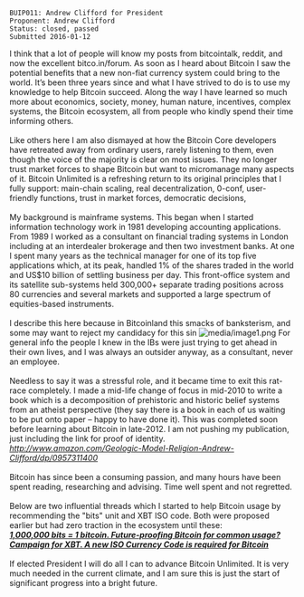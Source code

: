 <pre>
BUIP011: Andrew Clifford for President
Proponent: Andrew Clifford
Status: closed, passed
Submitted 2016-01-12
</pre>

I think that a lot of people will know my posts from bitcointalk, reddit, and now the excellent bitco.in/forum. As soon as I heard about Bitcoin I saw the potential benefits that a new non-fiat currency system could bring to the world. It’s been three years since and what I have strived to do is to use my knowledge to help Bitcoin succeed. Along the way I have learned so much more about economics, society, money, human nature, incentives, complex systems, the Bitcoin ecosystem, all from people who kindly spend their time informing others.<br />
<br />
Like others here I am also dismayed at how the Bitcoin Core developers have retreated away from ordinary users, rarely listening to them, even though the voice of the majority is clear on most issues. They no longer trust market forces to shape Bitcoin but want to micromanage many aspects of it. Bitcoin Unlimited is a refreshing return to its original principles that I fully support: main-chain scaling, real decentralization, 0-conf, user-friendly functions, trust in market forces, democratic decisions,<br />
<br />
My background is mainframe systems. This began when I started information technology work in 1981 developing accounting applications. From 1989 I worked as a consultant on financial trading systems in London including at an interdealer brokerage and then two investment banks. At one I spent many years as the technical manager for one of its top five applications which, at its peak, handled 1% of the shares traded in the world and US$10 billion of settling business per day. This front-office system and its satellite sub-systems held 300,000+ separate trading positions across 80 currencies and several markets and supported a large spectrum of equities-based instruments.<br />
<br />
I describe this here because in Bitcoinland this smacks of banksterism, and some may want to reject my candidacy for this sin [[File:media/image1.png]] For general info the people I knew in the IBs were just trying to get ahead in their own lives, and I was always an outsider anyway, as a consultant, never an employee.<br />
<br />
Needless to say it was a stressful role, and it became time to exit this rat-race completely. I made a mid-life change of focus in mid-2010 to write a book which is a decomposition of prehistoric and historic belief systems from an atheist perspective (they say there is a book in each of us waiting to be put onto paper – happy to have done it). This was completed soon before learning about Bitcoin in late-2012. I am not pushing my publication, just including the link for proof of identity. [http://www.amazon.com/Geologic-Model-Religion-Andrew-Clifford/dp/0957311400 ''http://www.amazon.com/Geologic-Model-Religion-Andrew-Clifford/dp/0957311400'']<br />
<br />
Bitcoin has since been a consuming passion, and many hours have been spent reading, researching and advising. Time well spent and not regretted.<br />
<br />
Below are two influential threads which I started to help Bitcoin usage by recommending the &quot;bits&quot; unit and XBT ISO code. Both were proposed earlier but had zero traction in the ecosystem until these:<br />
[https://bitcointalk.org/index.php?topic=592691.0 '''''1,000,000 bits = 1 bitcoin. Future-proofing Bitcoin for common usage?''''']'''<br />
'''[https://bitcointalk.org/index.php?topic=148229.0 '''''Campaign for XBT. A new ISO Currency Code is required for Bitcoin''''']<br />
<br />
If elected President I will do all I can to advance Bitcoin Unlimited. It is very much needed in the current climate, and I am sure this is just the start of significant progress into a bright future.

